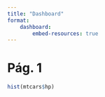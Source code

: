 ```yaml
---
title: "Dashboard"
format: 
    dashboard:
        embed-resources: true
---
```


# Pág. 1

```r
hist(mtcars$hp)
```
